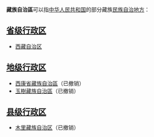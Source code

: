 '''藏族自治區'''可以指[[中华人民共和国|中华人民共和国]]的部分藏族[[民族自治地方|民族自治地方]]：

== [[省级行政区|省级行政区]] ==
* [[西藏自治区|西藏自治区]]

== [[地级行政区|地级行政区]] ==
* [[西康省藏族自治區|西康省藏族自治區]]（已撤销）
* [[玉樹藏族自治區|玉樹藏族自治區]]（已撤销）

== [[县级行政区|县级行政区]] ==
* [[木里藏族自治縣|木里藏族自治区]]（已撤销）

{{Disambig|cat=五字地名消歧义}}